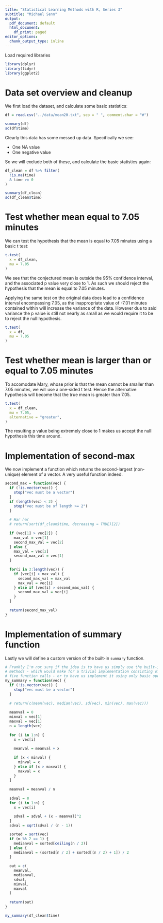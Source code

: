 ```yaml
---
title: "Statistical Learning Methods with R, Series 3"
subtitle: "Michael Senn"
output:
  pdf_document: default
  html_document:
    df_print: paged
editor_options:
  chunk_output_type: inline
---
```


Load required libraries
```r
library(dplyr)
library(tidyr)
library(ggplot2)
```


# Data set overview and cleanup

We first load the dataset, and calculate some basic statistics:
```r
df = read.csv("../data/mean20.txt", sep = " ", comment.char = "#")

summary(df)
sd(df$time)
```

Clearly this data has some messed up data. Specifically we see:

* One NA value
* One negative value

So we will exclude both of these, and calculate the basic statistics again:
```r
df_clean = df %>% filter(
  !is.na(time) 
  & time >= 0
)

summary(df_clean)
sd(df_clean$time)
```

# Test whether mean equal to 7.05 minutes

We can test the hypothesis that the mean is equal to 7.05 minutes using a basic t test:
```r
t.test(
  x = df_clean,
  mu = 7.05
)
```

We see that the conjectured mean is outside the 95% confidence interval, and the associated p value very close to 1. As such we should reject the hypothesis that the mean is equal to 7.05 minutes.

Applying the same test on the original data does lead to a confidence interval encompassing 7.05, as the inappropriate value of -7.01 minutes contained within will increase the variance of the data. However due to said variance the p value is still not nearly as small as we would require it to be to reject the null hypothesis.
```r
t.test(
  x = df,
  mu = 7.05
)
```


# Test whether mean is larger than or equal to 7.05 minutes

To accomodate Mary, whose prior is that the mean cannot be smaller than 7.05 minutes, we will use a one-sided t test. Hence the alternative hypothesis will become that the true mean is greater than 7.05.
```r
t.test(
  x = df_clean,
  mu = 7.05,
  alternative = "greater",
)
```

The resulting p value being extremely close to 1 makes us accept the null hypothesis this time around.

# Implementation of second-max

We now implement a function which returns the second-largest (non-unique) element of a vector. A very useful function indeed.

```r
second_max = function(vec) {
  if (!is.vector(vec)) {
    stop("vec must be a vector")
  }
  if (length(vec) < 2) {
    stop("vec must be of length >= 2")
  }
  
  # Har har
  # return(sort(df_clean$time, decreasing = TRUE)[2])
  
  if (vec[1] > vec[2]) {
    max_val = vec[1]
    second_max_Val = vec[2]
  } else {
    max_val = vec[2]
    second_max_val = vec[1]
  }
  
  for(i in 3:length(vec)) {
    if (vec[i] > max_val) {
      second_max_val = max_val
      max_val = vec[i]
    } else if (vec[i] > second_max_val) {
      second_max_val = vec[i]
    }
  }
  
  return(second_max_val)
}
```

# Implementation of summary function

Lastly we will define a custom version of the built-in `summary` function.
```r
# Frankly I'm not sure if the idea is to have us simply use the built-in 
# methods - which would make for a trivial implementation consisting of 
# five function calls - or to have us implement it using only basic operations.
my_summary = function(vec) {
  if (!is.vector(vec)) {
    stop("vec must be a vector")
  }
  
  # return(c(mean(vec), median(vec), sd(vec), min(vec), max(vec)))
  
  meanval = 0
  minval = vec[1]
  maxval = vec[1]
  n = length(vec)
  
  for (i in 1:n) {
    x = vec[i]
    
    meanval = meanval + x
    
    if (x < minval) {
      minval = x
    } else if (x > maxval) {
      maxval = x
    }
  }
  
  meanval = meanval / n
  
  sdval = 0
  for (i in 1:n) {
    x = vec[i]
    
    sdval = sdval + (x - meanval)^2
  }
  sdval = sqrt(sdval / (n - 1))

  sorted = sort(vec)
  if (n %% 2 == 1) {
    medianval = sorted[ceiling(n / 2)]
  } else {
    medianval = (sorted[n / 2] + sorted[(n / 2) + 1]) / 2
  }
  
  out = c(
    meanval,
    medianval,
    sdval,
    minval,
    maxval
  )
  
  return(out)
}

my_summary(df_clean$time)
```



